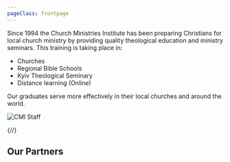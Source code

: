 ```yaml
---
pageClass: frontpage
---
```


Since 1994 the Church Ministries Institute has been preparing Christians for local church ministry by providing quality theological education and ministry seminars. This training is taking place in:

- Churches
- Regional Bible Schools
- Kyiv Theological Seminary
- Distance learning (Online)

Our graduates serve more effectively in their local churches and around the world.

![CMI Staff](/img/staff2.jpg)

{/*<YouTubeVideoMDX ID="us_--1rT0nM" title="Intro video" />*/}

## Our Partners

<Partners locale="en" />
